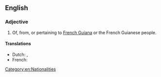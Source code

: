 ==English==

===Adjective===
{{en-adj|-}}

# Of, from, or pertaining to [[French Guiana]] or the French Guianese people.

====Translations====
{{trans-top|from French Guiana}}
* Dutch: {{t+|nl|Frans-Guyaans}}, {{t+|nl|Frans-Guyanees}}
* French: {{t+|fr|guyanais}}
{{trans-mid}}
{{trans-bottom}}

[[Category:en:Nationalities]]
